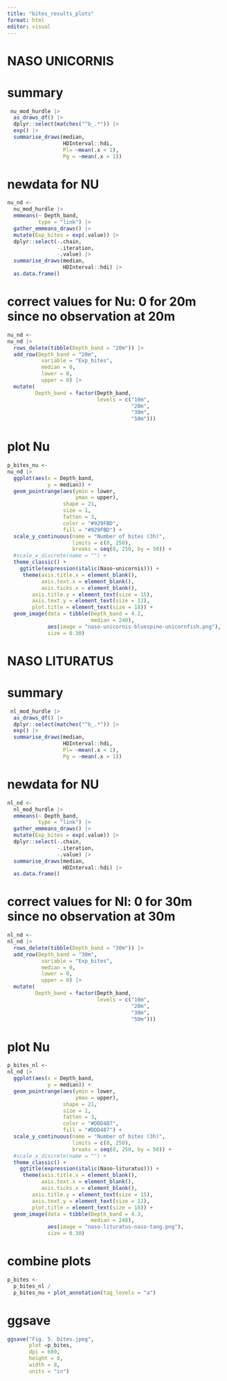 ---
title: "bites_results_plots"
format: html
editor: visual
---

# NASO UNICORNIS

# summary

```{r}
 nu_mod_hurdle |>  
  as_draws_df() |> 
  dplyr::select(matches("^b_.*")) |>
  exp() |> 
  summarise_draws(median,
                  HDInterval::hdi,
                  Pl= ~mean(.x < 1),
                  Pg = ~mean(.x > 1))
```

# newdata for NU

```{r}
nu_nd <- 
  nu_mod_hurdle |> 
  emmeans(~ Depth_band,
          type = "link") |> 
  gather_emmeans_draws() |> 
  mutate(Exp_bites = exp(.value)) |> 
  dplyr::select(-.chain,
                -.iteration,
                -.value) |> 
  summarise_draws(median, 
                  HDInterval::hdi) |> 
  as.data.frame()
```


# correct values for Nu: 0 for 20m since no observation at 20m

```{r}
nu_nd <- 
nu_nd |> 
  rows_delete(tibble(Depth_band = "20m")) |> 
  add_row(Depth_band = "20m",
           variable = "Exp_bites", 
           median = 0,
           lower = 0,
           upper = 0) |> 
  mutate(
         Depth_band = factor(Depth_band,
                             levels = c("10m",
                                        "20m",
                                        "30m",
                                        "50m")))
```


# plot Nu

```{r}
p_bites_nu <-
nu_nd |> 
  ggplot(aes(x = Depth_band,
             y = median)) +
  geom_pointrange(aes(ymin = lower,
                      ymax = upper),
                  shape = 21,
                  size = 1,
                  fatten = 3,
                  color = "#929FBD",
                  fill = "#929FBD") +
  scale_y_continuous(name = "Number of bites (3h)",
                     limits = c(0, 250),
                     breaks = seq(0, 250, by = 50)) +
  #scale_x_discrete(name = "") +
  theme_classic() +
    ggtitle(expression(italic(Naso~unicornis))) +
     theme(axis.title.x = element_blank(),
           axis.text.x = element_blank(),
           axis.ticks.x = element_blank(),
        axis.title.y = element_text(size = 15),
        axis.text.y = element_text(size = 12),
        plot.title = element_text(size = 18)) +
  geom_image(data = tibble(Depth_band = 4.2,
                           median = 240),
             aes(image = "naso-unicornis-bluespine-unicornfish.png"),
             size = 0.30)
```

# NASO LITURATUS

# summary

```{r}
 nl_mod_hurdle |>  
  as_draws_df() |> 
  dplyr::select(matches("^b_.*")) |>
  exp() |> 
  summarise_draws(median,
                  HDInterval::hdi,
                  Pl= ~mean(.x < 1),
                  Pg = ~mean(.x > 1))
```

# newdata for NU

```{r}
nl_nd <- 
  nl_mod_hurdle |> 
  emmeans(~ Depth_band,
          type = "link") |> 
  gather_emmeans_draws() |> 
  mutate(Exp_bites = exp(.value)) |> 
  dplyr::select(-.chain,
                -.iteration,
                -.value) |> 
  summarise_draws(median, 
                  HDInterval::hdi) |> 
  as.data.frame()
```

# correct values for Nl: 0 for 30m since no observation at 30m

```{r}
nl_nd <- 
nl_nd |> 
  rows_delete(tibble(Depth_band = "30m")) |> 
  add_row(Depth_band = "30m",
           variable = "Exp_bites", 
           median = 0,
           lower = 0,
           upper = 0) |> 
  mutate(
         Depth_band = factor(Depth_band,
                             levels = c("10m",
                                        "20m",
                                        "30m",
                                        "50m")))
```

# plot Nu

```{r}
p_bites_nl <-
nl_nd |> 
  ggplot(aes(x = Depth_band,
             y = median)) +
  geom_pointrange(aes(ymin = lower,
                      ymax = upper),
                  shape = 21,
                  size = 1,
                  fatten = 3,
                  color = "#DDD487",
                  fill = "#DDD487") +
  scale_y_continuous(name = "Number of bites (3h)",
                     limits = c(0, 250),
                     breaks = seq(0, 250, by = 50)) +
  #scale_x_discrete(name = "") +
  theme_classic() +
    ggtitle(expression(italic(Naso~lituratus))) +
     theme(axis.title.x = element_blank(),
           axis.text.x = element_blank(),
           axis.ticks.x = element_blank(),
        axis.title.y = element_text(size = 15),
        axis.text.y = element_text(size = 12),
        plot.title = element_text(size = 18)) +
  geom_image(data = tibble(Depth_band = 4.3,
                           median = 248),
             aes(image = "naso-lituratus-naso-tang.png"),
             size = 0.30)
```

# combine plots

```{r}
p_bites <- 
  p_bites_nl /
  p_bites_nu + plot_annotation(tag_levels = "a")
```

# ggsave 

```{r}
ggsave("Fig. 5. bites.jpeg",
       plot =p_bites, 
       dpi = 600, 
       height = 8, 
       width = 8, 
       units = "in")
```